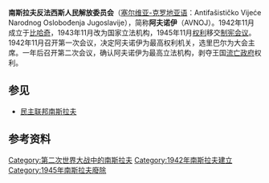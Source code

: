 {{unreferenced|time=2010-02-06T11:30:30+00:00}}
{{Infobox legislature
| name               = 南斯拉夫反法西斯人民委員會
| native_name        = 
| coa_pic            = File:Coat of Arms of Yugoslavia during Second session of AVNOJ.png
| coa_caption        = 第二次會議時使用的標誌
| native_name_lang   = 
| transcription_name = 
| house_type         = 一院制
| foundation         = {{Start date|df=yes|1942|11|26}}
| disbanded          = {{End date|df=yes|1945|11|29}}
| succeeded_by       = [[南斯拉夫社會主義聯邦共和國聯邦議會|國民議會]]
| leader1_type       = 主席
| leader1            = [[伊萬·里巴爾|伊萬·里巴爾]]
| party1             = [[南斯拉夫共產黨|南斯拉夫共產黨]]
| seats              = 77（1942）<br />303（1943）<br />357（1945）
}}
'''南斯拉夫反法西斯人民解放委员会'''（[[塞尔维亚-克罗地亚语|塞尔维亚-克罗地亚语]]：Antifašističko Vijeće Narodnog Oslobođenja Jugoslavije），简称'''阿夫诺伊'''（AVNOJ）。1942年11月成立于[[比哈奇|比哈奇]]，1943年11月改为国家立法机构，1945年11月[[权利|权利]]移交[[制宪会议|制宪会议]]。1942年11月召开第一次会议，决定阿夫诺伊为最高权利机关，选里巴尔为大会主席。一年后召开第二次会议，确认阿夫诺伊为最高立法机构，剥夺王国[[流亡政府|流亡政府]]权利。

==参见==
*[[民主联邦南斯拉夫|民主联邦南斯拉夫]]

==参考资料==
{{reflist}}
[[Category:第二次世界大战中的南斯拉夫|Category:第二次世界大战中的南斯拉夫]]
[[Category:1942年南斯拉夫建立|Category:1942年南斯拉夫建立]]
[[Category:1945年南斯拉夫廢除|Category:1945年南斯拉夫廢除]]